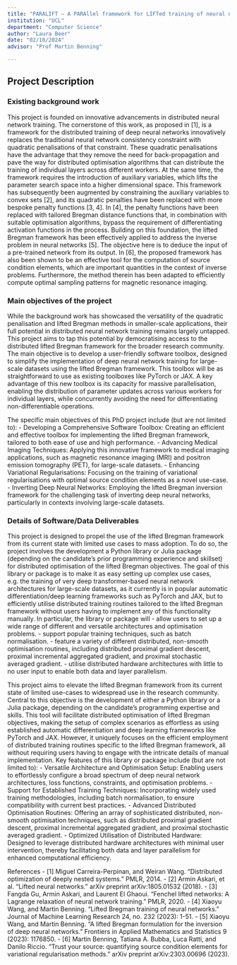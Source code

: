 ```yaml
---
title: "PARALIFT – A PARAllel framework for LIFTed training of neural networks"
institution: "UCL"
department: "Computer Science"
author: "Laura Beer"
date: "02/10/2024"
advisor: "Prof Martin Benning"

---
```

## Project Description

### Existing background work


This project is founded on innovative advancements in distributed neural network training. The cornerstone of this work, as proposed in [1], is a framework for the distributed training of deep neural networks innovatively replaces the traditional neural network consistency constraint with quadratic penalisations of that constraint. These quadratic penalisations have the advantage that they remove the need for back-propagation and pave the way for distributed optimisation algorithms that can distribute the training of individual layers across different workers. At the same time, the framework requires the introduction of auxiliary variables, which lifts the parameter search space into a higher dimensional space. 
This framework has subsequently been augmented by constraining the auxiliary variables to convex sets [2], and its quadratic penalties have been replaced with more bespoke penalty functions [3, 4]. In [4], the penalty functions have been replaced with tailored Bregman distance functions that, in combination with suitable optimisation algorithms, bypass the requirement of differentiating activation functions in the process.
Building on this foundation, the lifted Bregman framework has been effectively applied to address the inverse problem in neural networks [5]. The objective here is to deduce the input of a pre-trained network from its output. In [6], the proposed framework has also been shown to be an effective tool for the computation of source condition elements, which are important quantities in the context of inverse problems. Furthermore, the method therein has been adapted to efficiently compute optimal sampling patterns for magnetic resonance imaging.

### Main objectives of the project

While the background work has showcased the versatility of the quadratic penalisation and lifted Bregman methods in smaller-scale applications, their full potential in distributed neural network training remains largely untapped. This project aims to tap this potential by democratising access to the distributed lifted Bregman framework for the broader research community. The main objective is to develop a user-friendly software toolbox, designed to simplify the implementation of deep neural network training for large-scale datasets using the lifted Bregman framework. This toolbox will be as straightforward to use as existing toolboxes like PyTorch or JAX. A key advantage of this new toolbox is its capacity for massive parallelisation, enabling the distribution of parameter updates across various workers for individual layers, while concurrently avoiding the need for differentiating non-differentiable operations.

The specific main objectives of this PhD project include (but are not limited to):
- Developing a Comprehensive Software Toolbox: Creating an efficient and effective toolbox for implementing the lifted Bregman framework, tailored to both ease of use and high performance.
- Advancing Medical Imaging Techniques: Applying this innovative framework to medical imaging applications, such as magnetic resonance imaging (MRI) and positron emission tomography (PET), for large-scale datasets.
- Enhancing Variational Regularisations: Focusing on the training of variational regularisations with optimal source condition elements as a novel use-case.
- Inverting Deep Neural Networks: Employing the lifted Bregman inversion framework for the challenging task of inverting deep neural networks, particularly in contexts involving large-scale datasets.

### Details of Software/Data Deliverables

This project is designed to propel the use of the lifted Bregman framework from its current state with limited use cases to mass adoption. To do so, the project involves the development a Python library or Julia package (depending on the candidate’s prior programming experience and skillset) for distributed optimisation of the lifted Bregman objectives. The goal of this library or package is to make it as easy setting up complex use cases, e.g. the training of very deep transformer-based neural network architectures for large-scale datasets, as it currently is in popular automatic differentiation/deep learning frameworks such as PyTorch and JAX, but to efficiently utilise distributed training routines tailored to the lifted Bregman framework without users having to implement any of this functionality manually.
In particular, the library or package will 
- allow users to set up a wide range of different and versatile architectures and optimisation problems.
- support popular training techniques, such as batch normalisation.
- feature a variety of different distributed, non-smooth optimisation routines, including distributed proximal gradient descent, proximal incremental aggregated gradient, and proximal stochastic averaged gradient.
- utilise distributed hardware architectures with little to no user input to enable both data and layer parallelism. 

This project aims to elevate the lifted Bregman framework from its current state of limited use-cases to widespread use in the research community. Central to this objective is the development of either a Python library or a Julia package, depending on the candidate's programming expertise and skills. This tool will facilitate distributed optimisation of lifted Bregman objectives, making the setup of complex scenarios as effortless as using established automatic differentiation and deep learning frameworks like PyTorch and JAX. However, it uniquely focuses on the efficient employment of distributed training routines specific to the lifted Bregman framework, all without requiring users having to engage with the intricate details of manual implementation.
Key features of this library or package include (but are not limited to):
- Versatile Architecture and Optimisation Setup: Enabling users to effortlessly configure a broad spectrum of deep neural network architectures, loss functions, constraints, and optimisation problems.
- Support for Established Training Techniques: Incorporating widely used training methodologies, including batch normalisation, to ensure compatibility with current best practices.
- Advanced Distributed Optimisation Routines: Offering an array of sophisticated distributed, non-smooth optimisation techniques, such as distributed proximal gradient descent, proximal incremental aggregated gradient, and proximal stochastic averaged gradient.
- Optimized Utilisation of Distributed Hardware: Designed to leverage distributed hardware architectures with minimal user intervention, thereby facilitating both data and layer parallelism for enhanced computational efficiency.

References
- [1]	Miguel Carreira-Perpinan, and Weiran Wang. "Distributed optimization of deeply nested systems." PMLR, 2014.
- [2]	Armin Askari, et al. "Lifted neural networks." arXiv preprint arXiv:1805.01532 (2018).
- [3]	Fangda Gu, Armin Askari, and Laurent El Ghaoui. "Fenchel lifted networks: A Lagrange relaxation of neural network training." PMLR, 2020.
- [4]	Xiaoyu Wang, and Martin Benning. "Lifted Bregman training of neural networks." Journal of Machine Learning Research 24, no. 232 (2023): 1-51.
- [5]	Xiaoyu Wang, and Martin Benning. "A lifted Bregman formulation for the inversion of deep neural networks." Frontiers in Applied Mathematics and Statistics 9 (2023): 1176850.
- [6]	Martin Benning, Tatiana A. Bubba, Luca Ratti, and Danilo Riccio. "Trust your source: quantifying source condition elements for variational regularisation methods." arXiv preprint arXiv:2303.00696 (2023).